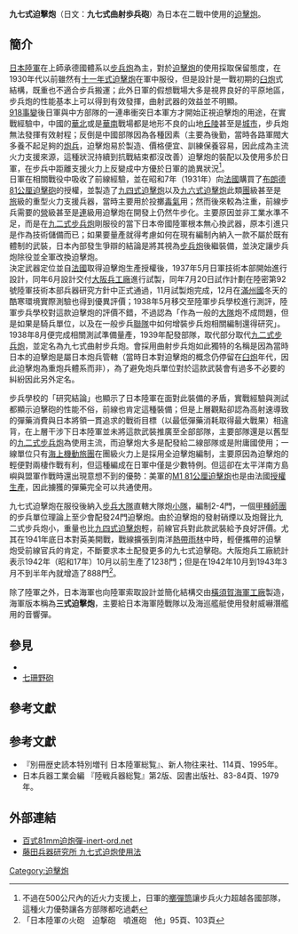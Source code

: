 {{Infobox Weapon
|name=九七式迫擊炮
|image=File:Type 97 Infantry Mortar.JPG
|image_size= 300px
|caption= 
|origin= 
|type=[[迫擊炮|迫擊炮]]
<!-- 種類選擇 -->
|is_ranged=yes
|is_bladed=
|is_explosive=yes
|is_artillery=yes
|is_vehicle=
|is_missile=
|is_UK=
<!-- 服役記錄 -->
|service=1937 - 1945 
|used_by={{JAP}}
|wars= [[第二次世界大戰|第二次世界大戰]]
<!-- 生產歷史 -->
|designer={{FRA}}
|design_date=1937/5 - 1938
|manufacturer=[[大阪兵工廠|大阪兵工廠]]
|unit_cost=
|production_date=1938-1945
|number= 2100門以上
|variants=
<!-- 基本規格 -->
|spec_label=
|weight=67[[公斤|公斤]] 
|length=
|part_length=1.27[[公尺|公尺]]（15.6倍徑）
|width=
|height=
|diameter=
|crew=4-11人
<!-- 投射武器規格 --> 
|cartridge= 81.4[[公厘|公厘]]
|caliber=
|action= 
|rate=20發／分 
|velocity= 196[[公尺|公尺]]／秒
|range= 
|max_range= 2850[[公尺|公尺]]
|feed= 
|sights= 
<!-- 火炮規格 -->
|breech=
|recoil=
|carriage=方型底板式三腳炮架
|elevation=+45 - +85度
|traverse=中心線左右3度
<!-- 刃器規格 --> 
|blade_type=
|hilt_type=
|sheath_type=
|head_type=
|haft_type=
<!-- 爆炸物內填炸藥規格 --> 
|filling=榴彈，重量3.33公斤
|filling_weight=
|detonation=
|yield=
<!-- 車輛/飛彈 規格 -->
|armour=
|primary_armament=
|secondary_armament=
|engine=
|engine_power=
|transmission=
|payload_capacity=
|fuel_capacity=
|pw_ratio=
|suspension=
|clearance=
|vehicle_range=
|speed=
|guidance=
}}

'''九七式迫擊炮'''（日文：'''九七式曲射歩兵砲'''）為日本在二戰中使用的[[迫擊炮|迫擊炮]]。

==簡介==
[[日本陸軍|日本陸軍]]在{{Link-en|機員操作武器|Crew-served weapon|步兵支援武器}}上師承德國體系以[[步兵炮|步兵炮]]為主，對於[[迫擊炮|迫擊炮]]的使用採取保留態度，在1930年代以前雖然有[[十一年式迫擊炮|十一年式迫擊炮]]在軍中服役，但是設計是一戰初期的[[臼炮|臼炮]]式結構，既重也不適合步兵搬運；此外日軍的假想戰場大多是視界良好的平原地區，步兵炮的性能基本上可以得到有效發揮，曲射武器的效益並不明顯。<br />

[[918事變|918事變]]後日軍與中方部隊的一連串衝突日本軍方才開始正視迫擊炮的用途，在實戰經驗中，中國的[[華北|華北]]或是[[華南|華南]]戰場都是地形不良的山地[[丘陵|丘陵]]甚至是[[城市|城市]]，步兵炮無法發揮有效射程；反倒是中國部隊因為各種因素（主要為後勤，當時各路軍閥大多養不起足夠的[[炮兵|炮兵]]，迫擊炮易於製造、價格便宜、訓練保養容易，因此成為主流火力支援來源，這種狀況持續到抗戰結束都沒改善）迫擊炮的裝配以及使用多於日軍，在步兵中距離支援火力上反變成中方優於日軍的詭異狀況<ref>不過在500公尺內的近火力支援上，日軍的[[八九式擲彈筒|擲彈筒]]讓步兵火力超越各國部隊，這種火力優勢讓各方部隊都吃過虧</ref>。<br />

日軍在相關戰役中吸收了前線經驗，並在昭和7年（1931年）向[[法國|法國]]購買了[[布朗德81公厘迫擊砲|布朗德81公厘迫擊砲]]的授權，並製造了[[九四式迫擊炮|九四式迫擊炮]]以及[[九六式迫擊炮|九六式迫擊炮]]此類[[團_(軍隊)|團]]級甚至是[[旅|旅]]級的重型火力支援兵器，當時主要用於投擲[[毒氣|毒氣]]用；然而後來較為注重，前線步兵需要的[[營|營]]級甚至是[[連|連]]級用迫擊炮在開發上仍然牛步化。主要原因並非工業水準不足，而是在[[九二式步兵炮|九二式步兵炮]]剛服役的當下日本帝國陸軍根本無心換武器，原本引進只是作為技術儲備而已；如果要量產就得考慮如何在現有編制內納入一款不屬於既有體制的武裝，日本內部發生爭辯的結論是將其視為[[步兵炮|步兵炮]]後繼裝備，並決定讓步兵炮除役並全軍改換迫擊炮。<br />

決定武器定位並自[[法國|法國]]取得迫擊炮生產授權後，1937年5月日軍技術本部開始進行設計，同年6月設計交付[[大阪兵工廠|大阪兵工廠]]進行試製，同年7月20日試作計劃在陸密第92號陸軍技術本部兵器研究方針中正式通過，11月試製炮完成，12月在[[滿州國|滿州國]]冬天的酷寒環境實際測驗也得到優異評價；1938年5月移交至陸軍步兵學校進行測評，陸軍步兵學校對這款迫擊炮的評價不錯，不過認為「作為一般的[[營|大隊]]炮不成問題，但是如果是騎兵單位，以及在一般步兵[[團_(軍隊)|聯隊]]中如何增裝步兵炮相關編制還得研究」。1938年8月便完成相關測試準備量產，1939年配發部隊，取代部分取代[[九二式步兵炮|九二式步兵炮]]，並定名為九七式曲射步兵炮。會採用曲射步兵炮如此獨特的名稱是因為當時日本的迫擊炮是屬日本炮兵管轄（當時日本對迫擊炮的概念仍停留在[[臼炮|臼炮]]年代，因此迫擊炮為重炮兵體系而非{{Link-en|機員操作武器|Crew-served weapon|步兵支援武器}}），為了避免炮兵單位對於這款武裝會有過多不必要的糾紛因此另外定名。

步兵學校的「研究結論」也顯示了日本陸軍在面對此裝備的矛盾，實戰經驗與測試都顯示迫擊砲的性能不俗，前線也肯定這種裝備；但是上層觀點卻認為高射速導致的彈藥消費與日本將領一貫追求的戰術目標（以最低彈藥消耗取得最大戰果）相違背，在上層干涉下日本陸軍並未將這款武裝推廣至全部部隊，主要部隊還是以舊型的[[九二式步兵炮|九二式步兵炮]]為使用主流，而迫擊炮大多是配發給二線部隊或是附庸國使用；一線單位只有[[海上機動旅團|海上機動旅團]]在團級火力上是採用全迫擊炮編制，主要原因為迫擊炮的輕便對兩棲作戰有利，但這種編成在日軍中僅是少數特例。但這卻在太平洋南方島嶼與盟軍作戰時還出現意想不到的優勢：美軍的[[M1_81公厘迫擊炮|M1 81公厘迫擊炮]]也是由法國[[授權生產|授權生產]]，因此擄獲的彈藥完全可以共通使用。

九七式迫擊炮在服役後納入[[營|步兵大隊]]直轄大隊炮[[排|小隊]]，編制2-4門，一個[[甲種師團|甲種師團]]的步兵單位理論上至少會配發24門迫擊炮。由於迫擊炮的發射硝煙以及炮聲比九二式步兵炮小，重量也比[[九四式迫擊炮|九四式迫擊炮]]輕，前線官兵對此款武裝給予良好評價。尤其在1941年底日本對英美開戰，戰線擴張到南洋[[熱帶雨林|熱帶雨林]]中時，輕便攜帶的迫擊炮受前線官兵的肯定，不斷要求本土配發更多的九七式迫擊砲。大阪炮兵工廠統計表示1942年（昭和17年）10月以前生產了1238門；但是在1942年10月到1943年3月不到半年內就增造了888門<ref>「日本陸軍の火砲　迫撃砲　噴進砲　他」95頁、103頁</ref>。

除了陸軍之外，日本海軍也向陸軍索取設計並簡化結構交由[[橫須賀海軍工廠|橫須賀海軍工廠]]製造，海軍版本稱為'''三式迫擊炮'''，主要給日本海軍陸戰隊以及海巡艦艇使用發射威嚇潛艦用的音響彈。

==參見==
*{{link-ja|十一年式曲射歩兵砲|十一年式曲射歩兵砲}}
*[[七珊野砲|七珊野砲]]

== 參考文獻 ==
{{reflist}}

== 参考文獻 ==
*『別冊歴史読本特別増刊 日本陸軍総覧』、新人物往来社、114頁、1995年。
*日本兵器工業会編 『陸戦兵器総覧』第2版、図書出版社、83-84頁、1979年。

==外部連結==
* [http://www.inert-ord.net/jap02h/t100mort/index.html 百式81mm迫炮彈-inert-ord.net]{{Wayback|url=http://www.inert-ord.net/jap02h/t100mort/index.html |date=20080906224031 }}
* [http://www.horae.dti.ne.jp/~fuwe1a/newpage59.html 藤田兵器研究所 九七式迫炮使用法]{{Wayback|url=http://www.horae.dti.ne.jp/~fuwe1a/newpage59.html |date=20080619051350 }}

{{日本帝国陆军火炮}}
[[Category:迫擊炮|Category:迫擊炮]]